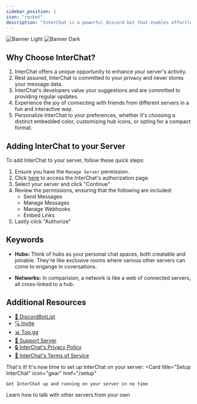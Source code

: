 ```yaml
---
sidebar_position: 1
icon: "rocket"
description: "InterChat is a powerful discord bot that enables effortless real-time cross-server communication. Start here to learn more about InterChat and how to set it up on your server."
---
```


<img
  className="block dark:hidden"
  src="/images/banner_light.svg"
  alt="Banner Light"
/>
<img
  className="hidden dark:block"
  src="/images/banner_dark.svg"
  alt="Banner Dark"
/>


## Why Choose InterChat?

1. InterChat offers a unique opportunity to enhance your server's activity.
2. Rest assured, InterChat is committed to your privacy and never stores your message data.
3. InterChat's developers value your suggestions and are committed to providing regular updates.
4. Experience the joy of connecting with friends from different servers in a fun and interactive way.
5. Personalize InterChat to your preferences, whether it's choosing a distinct embedded color, customizing hub icons, or opting for a compact format.

## Adding InterChat to your Server

To add InterChat to your server, follow these quick steps:

1. Ensure you have the ```Manage Server``` permission.
2. Click [here](https://interchat.fun/invite) to access the InterChat's authorization page.
3. Select your server and click "Continue"
4. Review the permissions, ensuring that the following are included:
   - Send Messages
   - Manage Messages
   - Manage Webhooks
   - Embed Links
5. Lastly click "Authorize"

## Keywords

- **Hubs:** Think of hubs as your personal chat spaces, both creatable and joinable. They're like exclusive rooms where various other servers can come to engange in coversations.

- **Networks:** In comparision, a network is like a web of connected servers, all cross-linked to a hub.

## Additional Resources

- [🤖 DiscordBotList](https://discordbotlist.com/bots/chatbot)
- [🔍 Invite](https://discord.com/application-directory/769921109209907241)
- [📊 Top.gg](https://top.gg/bot/769921109209907241)
- [🚀 Support Server](https://discord.gg/EY77XNP7q9)
- [🔒 InterChat's Privacy Policy](/content/legal/privacy)
- [📜 InterChat's Terms of Service](/content/legal/terms)

That's it! It's now time to set up InterChat on your server:
<CardGroup cols={2}>
  <Card
    title="Setup InterChat"
    icon="gear"
    href="/setup"
  >
    Get InterChat up and running on your server in no time
  </Card>
  <Card
    title="Start Chatting"
    icon="comments"
    href="/messaging"
  >
    Learn how to talk with other servers from your own
  </Card>
</CardGroup>